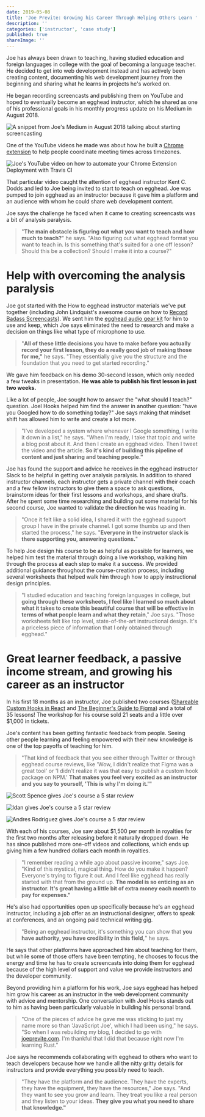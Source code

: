 ```yaml
---
date: 2019-05-08
title: 'Joe Previte: Growing his Career Through Helping Others Learn '
description: ''
categories: ['instructor', 'case study']
published: true
shareImage: ''
---
```


Joe has always been drawn to teaching, having studied education and foreign languages in college with the goal of becoming a language teacher. He decided to get into web development instead and has actively been creating content, documenting his web development journey from the beginning  and sharing what he learns in projects he's worked on. 

He began recording screencasts and publishing them on YouTube and hoped to eventually become an egghead instructor, which he shared as one of his professional goals in his monthly progress update on his Medium in August 2018. 

![A snippet from Joe's Medium in August 2018 talking about starting screencasting](./joe-jfdi.png)

One of the YouTube videos he made was about how he built a [Chrome extension](https://chrome.google.com/webstore/detail/timezoner/kfnfgcafkeoflpapeniggnnkcaijgbgk?hl=en-US) to help people coordinate meeting times across timezones. 

![Joe's YouTube video on how to automate your Chrome Extension Deployment with Travis CI](./first-screencast.png)

That particular video caught the attention of egghead instructor Kent C. Dodds and led to Joe being invited to start to teach on egghead. Joe was pumped to join egghead as an instructor because it gave him a platform and an audience with whom he could share web development content. 

Joe says the challenge he faced when it came to creating screencasts was a bit of analysis paralysis. 

> "**The main obstacle is figuring out what you want to teach and how much to teach?**" he says. "Also figuring out what egghead format you want to teach in. Is this something that's suited for a one off lesson? Should this be a collection? Should I make it into a course?"

# Help with overcoming the analysis paralysis

Joe got started with the How to egghead instructor materials we've put together (including John Lindquist's awesome course on how to [Record Badass Screencasts](https://egghead.io/courses/record-badass-screencasts-for-egghead-io)). We sent him the [egghead audio gear kit](https://howtoegghead.com/instructor/screencasting/audio-equipment/) for him to use and keep, which Joe says eliminated the need to research and make a decision on things like what type of microphone to use.

> "**All of these little decisions you have to make before you actually record your first lesson, they do a really good job of making those for me,"** he says. "They essentially give you the structure and the foundation that you need to get started recording."

We gave him feedback on his demo 30-second lesson, which only needed a few tweaks in presentation. **He was able to publish his first lesson in just two weeks.**

Like a lot of people, Joe sought how to answer the "what should I teach?" question. Joel Hooks helped him find the answer in another question: "have you Googled how to do something today?" Joe says making that mindset shift has allowed him to write and create a lot more. 

> "I've developed a system where whenever I Google something, I write it down in a list," he says. "When I'm ready, I take that topic and write a blog post about it. And then I create an egghead video. Then I tweet the video and the article. **So it's kind of building this pipeline of content and just sharing and teaching people."**

Joe has found the support and advice he receives in the egghead instructor Slack to be helpful in getting over analysis paralysis. In addition to shared instructor channels, each instructor gets a private channel with their coach and a few fellow instructors to give them a space to ask questions, brainstorm ideas for their first lessons and workshops, and share drafts. After he spent some time researching and building out some material for his second course, Joe wanted to validate the direction he was heading in. 

> "Once it felt like a solid idea, I shared it with the egghead support group I have in the private channel. I got some thumbs up and then started the process," he says. "**Everyone in the instructor slack is there supporting you, answering questions.**"

To help Joe design his course to be as helpful as possible for learners, we helped him test the material through doing a live workshop, walking him through the process at each step to make it a success. We provided additional guidance throughout the course-creation process, including several worksheets that helped walk him through how to apply instructional design principles. 

> "I studied education and teaching foreign languages in college, but **going through these worksheets, I feel like I learned so much about what it takes to create this beautiful course that will be effective in terms of what people learn and what they retain**," Joe says. "Those worksheets felt like top level, state-of-the-art instructional design. It's a priceless piece of information that I only obtained through egghead."

# Great learner feedback, a passive income stream, and growing his career as an instructor

In his first 18 months as an instructor, Joe published two courses ([Shareable Custom Hooks in React](https://egghead.io/courses/shareable-custom-hooks-in-react) and [The Beginner's Guide to Figma](https://egghead.io/courses/the-beginner-s-guide-to-figma)) and a total of 35 lessons! The workshop for his course sold 21 seats and a little over $1,000 in tickets. 

Joe's content has been getting fantastic feedback from people. Seeing other people learning and feeling empowered with their new knowledge is one of the top payoffs of teaching for him. 

> "That kind of feedback that you see either through Twitter or through egghead course reviews, like 'Wow, I didn't realize that Figma was a great tool' or 'I didn't realize it was that easy to publish a custom hook package on NPM.' **That makes you feel very excited as an instructor and you say to yourself, 'This is why I'm doing it.'"**

![Scott Spence gives Joe's course a 5 star review](./Scott-spence-review.png)

![Idan gives Joe's course a 5 star review](./Idan-review.png)

![Andres Rodriguez gives Joe's course a 5 star review](./andres-reodriguez-review.png)

With each of his courses, Joe saw about $1,500 per month in royalties for the first two months after releasing before it naturally dropped down. He has since published more one-off videos and collections, which ends up giving him a few hundred dollars each month in royalties. 

> "I remember reading a while ago about passive income," says Joe. "Kind of this mystical, magical thing. How do you make it happen? Everyone's trying to figure it out. And I feel like egghead has really started with that from the ground up. **The model is so enticing as an instructor. It's great having a little bit of extra money each month to pay for expenses."**

He's also had  opportunities open up specifically because he's an egghead instructor, including a job offer as an instructional designer, offers to speak at conferences, and an ongoing paid technical writing gig. 

> "Being an egghead instructor, it's something you can show that **you have authority, you have credibility in this field,**" he says.

He says that other platforms have approached him about teaching for them, but while some of those offers have been tempting, he chooses to focus the energy and time he has to create screencasts into doing them for egghead because of the high level of support and value we provide instructors and the developer community. 

Beyond providing him a platform for his work, Joe says egghead has helped him grow his career as an instructor in the web development community with advice and mentorship. One conversation with Joel Hooks stands out to him as having been particularly valuable in building his personal brand. 

> "One of the pieces of advice he gave me was sticking to just my name more so than 'JavaScript Joe', which I had been using," he says. "So when I was rebuilding my blog, I decided to go with [joeprevite.com](http://joeprevite.com). I'm thankful that I did that because right now I'm learning Rust."

Joe says he recommends collaborating with egghead to others who want to teach developers because how we handle all the nitty gritty details for instructors and provide everything you possibly need to teach. 

> "They have the platform and the audience. They have the experts, they have the equipment, they have the resources," Joe says. "And they want to see you grow and learn. They treat you like a real person and they listen to your ideas. **They give you what you need to share that knowledge."**